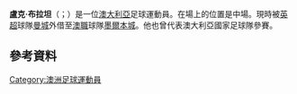 {{expand|time=2015-06-04T08:41:26+00:00}}
{{Infobox football biography
| name = 盧克·布拉坦
| image = Luke Brattan in action (8398838212).jpg
| image_size = 250
| caption = 
| fullname = Nathan Luke Brattan<ref>{{cite web|url=http://www.thefa.com/-/media/files/thefaportal/governance-docs/registrations/october-2015.ashx|title=List of Players under Written Contract Registered Between 01/10/2015 and 31/10/2015|publisher=The FA|accessdate=4 October 2017|date=27 November 2015|archive-date=2017-08-19|archive-url=https://web.archive.org/web/20170819090229/http://www.thefa.com/-/media/files/thefaportal/governance-docs/registrations/october-2015.ashx|dead-url=no}}</ref>
| birth_date = {{birth date and age|1990|3|8|df=y}}
| birth_place = [[英格蘭|英格蘭]][[侯城|侯城]]
| height = {{height|m=1.83}}
| position = [[中場|中場]]
| currentclub = [[墨爾本城|墨爾本城]]<br>(On loan from [[曼徹斯特城足球俱樂部|曼城]])
| clubnumber = 26
| youthyears1 = 
| youthclubs1 = Rochedale Rovers
| youthyears2 = 
| youthclubs2 = Queensland Lions
| youthyears3 = 2008–2010
| youthclubs3 = [[布里斯班獅吼|布里斯班獅吼]]
| years1 = 2008–2015
| clubs1 = [[布里斯班獅吼|布里斯班獅吼]]
| caps1 = 91
| goals1 = 4
| years2 = 2015–
| clubs2 = [[曼徹斯特城足球俱樂部|曼城]]
| caps2 = 0
| goals2 = 0
| years3 = 2015
| clubs3 = → [[博尔顿足球俱乐部|保頓]] (loan)
| caps3 = 0
| goals3 = 0
| years4 = 2016–
| clubs4 = → [[墨爾本城|墨爾本城]] (loan)
| caps4 = 75
| goals4 = 6
| nationalyears1 = 2008–2009
| nationalteam1 = 澳洲U20
| nationalcaps1 = 8
| nationalgoals1 = 1
| nationalyears2 = 
| nationalteam2 = 
| nationalcaps2 = 
| nationalgoals2 = <!-- Only incude LEAGUE GOALS. Do NOT include other goals into the senior career -->
| pcupdate = 5 April 2019
}}

'''盧克·布拉坦'''（{{lang-en|Luke Brattan}}；{{bd|1990年|3月8日}}）是一位[[澳大利亞|澳大利亞]]足球運動員。在場上的位置是中場。現時被[[英超|英超]]球隊[[曼徹斯特城足球俱樂部|曼城]]外借至[[澳職|澳職]]球隊[[墨爾本城|墨爾本城]]。他也曾代表澳大利亞國家足球隊參賽。

==參考資料==
{{Reflist}}

{{DEFAULTSORT: Brattan, Luke}}
[[Category:澳洲足球運動員|Category:澳洲足球運動員]]
